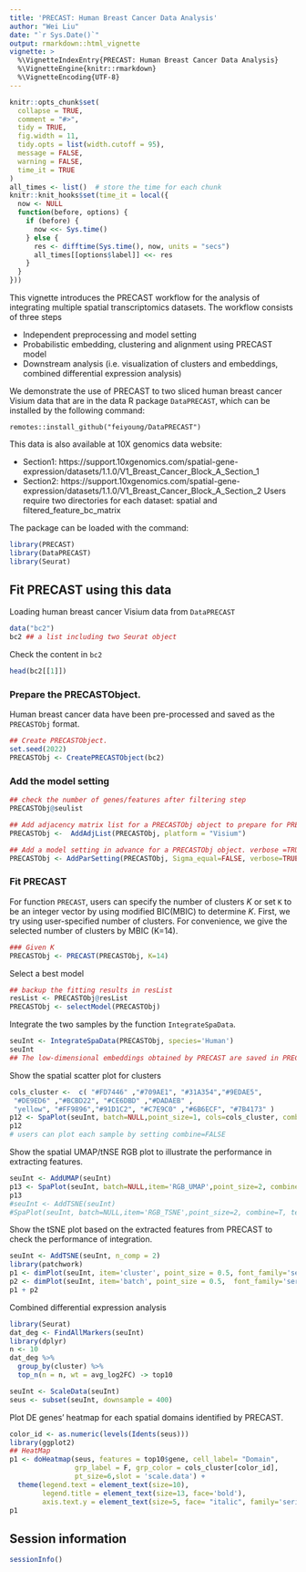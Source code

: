 ```yaml
---
title: 'PRECAST: Human Breast Cancer Data Analysis'
author: "Wei Liu"
date: "`r Sys.Date()`"
output: rmarkdown::html_vignette
vignette: >
  %\VignetteIndexEntry{PRECAST: Human Breast Cancer Data Analysis}
  %\VignetteEngine{knitr::rmarkdown}
  %\VignetteEncoding{UTF-8}
---
```


```r
knitr::opts_chunk$set(
  collapse = TRUE,
  comment = "#>",
  tidy = TRUE,
  fig.width = 11,
  tidy.opts = list(width.cutoff = 95),
  message = FALSE,
  warning = FALSE,
  time_it = TRUE
)
all_times <- list()  # store the time for each chunk
knitr::knit_hooks$set(time_it = local({
  now <- NULL
  function(before, options) {
    if (before) {
      now <<- Sys.time()
    } else {
      res <- difftime(Sys.time(), now, units = "secs")
      all_times[[options$label]] <<- res
    }
  }
}))
```
This vignette introduces the PRECAST workflow for the analysis of integrating multiple spatial transcriptomics datasets. The workflow consists of three steps

* Independent preprocessing and model setting
* Probabilistic embedding, clustering and alignment using PRECAST model
* Downstream analysis (i.e. visualization of clusters and embeddings, combined differential expression analysis)

We demonstrate the use of PRECAST to two sliced human breast cancer Visium data that are in the data R package `DataPRECAST`, which can be installed by the following command:
```Rmd
remotes::install_github("feiyoung/DataPRECAST")
```

This data is also available at 10X genomics data website:

* Section1: https://support.10xgenomics.com/spatial-gene-expression/datasets/1.1.0/V1_Breast_Cancer_Block_A_Section_1
* Section2: https://support.10xgenomics.com/spatial-gene-expression/datasets/1.1.0/V1_Breast_Cancer_Block_A_Section_2
Users require two directories for each dataset: spatial and filtered_feature_bc_matrix

The package can be loaded with the command:
```r
library(PRECAST)
library(DataPRECAST)
library(Seurat)
```


## Fit PRECAST using this data

Loading human breast cancer Visium data from `DataPRECAST`
```r
data("bc2")
bc2 ## a list including two Seurat object
```

Check the content in `bc2`
```r
head(bc2[[1]])
```

###  Prepare the PRECASTObject.

Human breast cancer data have been pre-processed and saved as the `PRECASTObj` format.
```r
## Create PRECASTObject.
set.seed(2022)
PRECASTObj <- CreatePRECASTObject(bc2)
```
### Add the model setting
```r
## check the number of genes/features after filtering step
PRECASTObj@seulist

## Add adjacency matrix list for a PRECASTObj object to prepare for PRECAST model fitting.
PRECASTObj <-  AddAdjList(PRECASTObj, platform = "Visium")

## Add a model setting in advance for a PRECASTObj object. verbose =TRUE helps outputing the information in the algorithm.
PRECASTObj <- AddParSetting(PRECASTObj, Sigma_equal=FALSE, verbose=TRUE, int.model=NULL)

```


### Fit PRECAST 
For function `PRECAST`, users can specify the number of clusters $K$ or set `K` to be an integer vector by using modified BIC(MBIC) to determine $K$. First, we try using user-specified number of clusters. For convenience, we give the selected number of clusters by MBIC (K=14).
```r
### Given K
PRECASTObj <- PRECAST(PRECASTObj, K=14)

```

Select a best model 
```r
## backup the fitting results in resList
resList <- PRECASTObj@resList
PRECASTObj <- selectModel(PRECASTObj)

```

Integrate the two samples by the function `IntegrateSpaData`.
```r
seuInt <- IntegrateSpaData(PRECASTObj, species='Human')
seuInt 
## The low-dimensional embeddings obtained by PRECAST are saved in PRECAST reduction slot.
```
Show the spatial scatter plot for clusters
```r
cols_cluster <-  c( "#FD7446" ,"#709AE1", "#31A354","#9EDAE5",
 "#DE9ED6" ,"#BCBD22", "#CE6DBD" ,"#DADAEB" ,
 "yellow", "#FF9896","#91D1C2", "#C7E9C0" ,"#6B6ECF", "#7B4173" )
p12 <- SpaPlot(seuInt, batch=NULL,point_size=1, cols=cols_cluster, combine=TRUE)
p12
# users can plot each sample by setting combine=FALSE
```

Show the spatial UMAP/tNSE RGB plot to illustrate the performance in extracting features.

```r
seuInt <- AddUMAP(seuInt) 
p13 <- SpaPlot(seuInt, batch=NULL,item='RGB_UMAP',point_size=2, combine=TRUE, text_size=15)
p13
#seuInt <- AddTSNE(seuInt) 
#SpaPlot(seuInt, batch=NULL,item='RGB_TSNE',point_size=2, combine=T, text_size=15)
```


Show the tSNE plot based on the extracted features from PRECAST to check the performance of integration.
```r
seuInt <- AddTSNE(seuInt, n_comp = 2) 
library(patchwork)
p1 <- dimPlot(seuInt, item='cluster', point_size = 0.5, font_family='serif', cols=cols_cluster) # Times New Roman
p2 <- dimPlot(seuInt, item='batch', point_size = 0.5,  font_family='serif')
p1 + p2 
```


Combined differential expression analysis 
```r
library(Seurat)
dat_deg <- FindAllMarkers(seuInt)
library(dplyr)
n <- 10
dat_deg %>%
  group_by(cluster) %>%
  top_n(n = n, wt = avg_log2FC) -> top10

seuInt <- ScaleData(seuInt)
seus <- subset(seuInt, downsample = 400)


```

Plot DE genes' heatmap for each spatial domains identified by PRECAST.
```r
color_id <- as.numeric(levels(Idents(seus)))
library(ggplot2)
## HeatMap
p1 <- doHeatmap(seus, features = top10$gene, cell_label= "Domain",
                grp_label = F, grp_color = cols_cluster[color_id],
                pt_size=6,slot = 'scale.data') +
  theme(legend.text = element_text(size=10),
        legend.title = element_text(size=13, face='bold'),
        axis.text.y = element_text(size=5, face= "italic", family='serif'))
p1
```



## Session information
```r
sessionInfo()
```